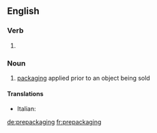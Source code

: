 ==English==

===Verb===
{{head|en|present participle}}

# {{present participle of|prepackage|lang=en}}

===Noun===
{{en-noun|-}}

# [[packaging]] applied prior to an object being sold

====Translations====
{{trans-top|packaging applied prior to sale}}
* Italian: {{t|it|preconfezionamento|m}}
{{trans-mid}}
{{trans-bottom}}

[[de:prepackaging]]
[[fr:prepackaging]]